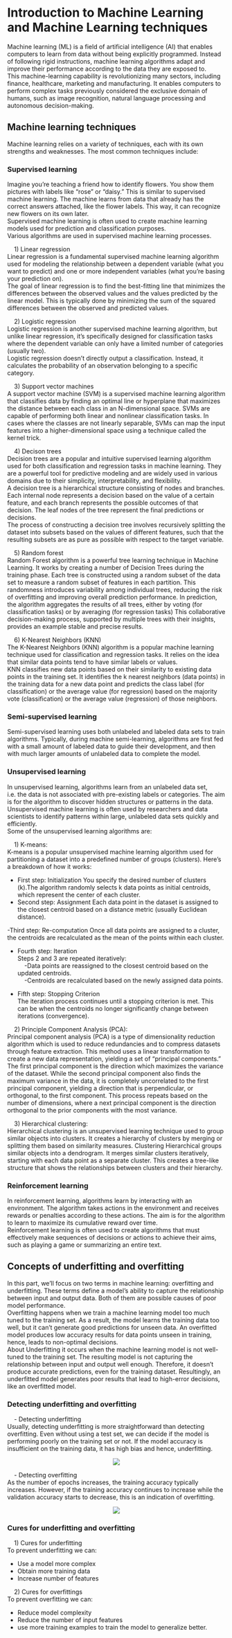 # Introduction to Machine Learning and Machine Learning techniques

Machine learning (ML) is a field of artificial intelligence (AI) that enables computers to learn from data without being explicitly programmed. Instead of following rigid instructions, machine learning algorithms adapt and improve their performance according to the data they are exposed to.\
This machine-learning capability is revolutionizing many sectors, including finance, healthcare, marketing and manufacturing. It enables computers to perform complex tasks previously considered the exclusive domain of humans, such as image recognition, natural language processing and autonomous decision-making.

## Machine learning techniques
Machine learning relies on a variety of techniques, each with its own strengths and weaknesses. The most common techniques include:

### Supervised learning {-}

Imagine you're teaching a friend how to identify flowers. You show them pictures with labels like "rose" or "daisy." This is similar to supervised machine learning.  The machine learns from data that already has the correct answers attached, like the flower labels. This way, it can recognize new flowers on its own later.\
Supervised machine learning is often used to create machine learning models used for prediction and classification purposes.\
Various algorithms are used in supervised machine learning processes.

&nbsp;&nbsp;&nbsp;&nbsp;1) Linear regression\
Linear regression is a fundamental supervised machine learning algorithm used for modeling the relationship between a dependent variable (what you want to predict) and one or more independent variables (what you're basing your prediction on).\
The goal of linear regression is to find the best-fitting line that minimizes the differences between the observed values and the values predicted by the linear model. This is typically done by minimizing the sum of the squared differences between the observed and predicted values.

&nbsp;&nbsp;&nbsp;&nbsp;2) Logistic regression\
Logistic regression is another supervised machine learning algorithm, but unlike linear regression, it's specifically designed for classification tasks where the dependent variable can only have a limited number of categories (usually two). \
Logistic regression doesn't directly output a classification. Instead, it calculates the probability of an observation belonging to a specific category.

&nbsp;&nbsp;&nbsp;&nbsp;3) Support vector machines\
A support vector machine (SVM) is a supervised machine learning algorithm that classifies data by finding an optimal line or hyperplane that maximizes the distance between each class in an N-dimensional space.
SVMs are capable of performing both linear and nonlinear classification tasks. In cases where the classes are not linearly separable, SVMs can map the input features into a higher-dimensional space using a technique called the kernel trick.

&nbsp;&nbsp;&nbsp;&nbsp;4) Decison trees\
Decision trees are a popular and intuitive supervised learning algorithm used for both classification and regression tasks in machine learning. They are a powerful tool for predictive modeling and are widely used in various domains due to their simplicity, interpretability, and flexibility.\
A decision tree is a hierarchical structure consisting of nodes and branches. Each internal node represents a decision based on the value of a certain feature, and each branch represents the possible outcomes of that decision. The leaf nodes of the tree represent the final predictions or decisions.\
The process of constructing a decision tree involves recursively splitting the dataset into subsets based on the values of different features, such that the resulting subsets are as pure as possible with respect to the target variable.

&nbsp;&nbsp;&nbsp;&nbsp;5) Random forest\
Random Forest algorithm is a powerful tree learning technique in Machine Learning. It works by creating a number of Decision Trees during the training phase. Each tree is constructed using a random subset of the data set to measure a random subset of features in each partition. This randomness introduces variability among individual trees, reducing the risk of overfitting and improving overall prediction performance. In prediction, the algorithm aggregates the results of all trees, either by voting (for classification tasks) or by averaging (for regression tasks) This collaborative decision-making process, supported by multiple trees with their insights, provides an example stable and precise results.

&nbsp;&nbsp;&nbsp;&nbsp;6) K-Nearest Neighbors (KNN)\
The K-Nearest Neighbors (KNN) algorithm is a popular machine learning technique used for classification and regression tasks. It relies on the idea that similar data points tend to have similar labels or values.\
KNN classifies new data points based on their similarity to existing data points in the training set. It identifies the k nearest neighbors (data points) in the training data for a new data point and predicts the class label (for classification) or the average value (for regression) based on the majority vote (classification) or the average value (regression) of those neighbors.


### Semi-supervised learning {-}

Semi-supervised learning uses both unlabeled and labeled data sets to train algorithms. Typically, during machine semi-learning, algorithms are first fed with a small amount of labeled data to guide their development, and then with much larger amounts of unlabeled data to complete the model.

### Unsupervised learning {-}

In unsupervised learning, algorithms learn from an unlabeled data set, i.e. the data is not associated with pre-existing labels or categories. The aim is for the algorithm to discover hidden structures or patterns in the data.\
Unsupervised machine learning is often used by researchers and data scientists to identify patterns within large, unlabeled data sets quickly and efficiently.\
Some of the unsupervised learning algorithms are:

&nbsp;&nbsp;&nbsp;&nbsp;1) K-means:\
K-means is a popular unsupervised machine learning algorithm used for partitioning a dataset into a predefined number of groups (clusters). Here's a breakdown of how it works:

- First step: Initialization
You specify the desired number of clusters (k).The algorithm randomly selects k data points as initial centroids, which represent the center of each cluster.\
- Second step: Assignment
Each data point in the dataset is assigned to the closest centroid based on a distance metric (usually Euclidean distance).

-Third step: Re-computation
Once all data points are assigned to a cluster, the centroids are recalculated as the mean of the points within each cluster.

- Fourth step: Iteration\
Steps 2 and 3 are repeated iteratively:\
&nbsp;&nbsp;&nbsp;&nbsp;-Data points are reassigned to the closest centroid based on the updated centroids.\
&nbsp;&nbsp;&nbsp;&nbsp;-Centroids are recalculated based on the newly assigned data points.

- Fifth step: Stopping Criterion\
The iteration process continues until a stopping criterion is met. This can be when the centroids no longer significantly change between iterations (convergence).


&nbsp;&nbsp;&nbsp;&nbsp;2) Principle Component Analysis (PCA):\
Principal component analysis (PCA) is a type of dimensionality reduction algorithm which is used to reduce redundancies and to compress datasets through feature extraction. This method uses a linear transformation to create a new data representation, yielding a set of "principal components." The first principal component is the direction which maximizes the variance of the dataset. While the second principal component also finds the maximum variance in the data, it is completely uncorrelated to the first principal component, yielding a direction that is perpendicular, or orthogonal, to the first component. This process repeats based on the number of dimensions, where a next principal component is the direction orthogonal to the prior components with the most variance.

&nbsp;&nbsp;&nbsp;&nbsp;3) Hierarchical clustering:\
Hierarchical clustering is an unsupervised learning technique used to group similar objects into clusters. It creates a hierarchy of clusters by merging or splitting them based on similarity measures.
Clustering Hierarchical groups similar objects into a dendrogram. It merges similar clusters iteratively, starting with each data point as a separate cluster. This creates a tree-like structure that shows the relationships between clusters and their hierarchy.

### Reinforcement learning {-}

In reinforcement learning, algorithms learn by interacting with an environment. The algorithm takes actions in the environment and receives rewards or penalties according to these actions. The aim is for the algorithm to learn to maximize its cumulative reward over time.\
Reinforcement learning is often used to create algorithms that must effectively make sequences of decisions or actions to achieve their aims, such as playing a game or summarizing an entire text. 

## Concepts of underfitting and overfitting\
In this part, we’ll focus on two terms in machine learning: overfitting and underfitting. These terms define a model’s ability to capture the relationship between input and output data. Both of them are possible causes of poor model performance.\
Overfitting happens when we train a machine learning model too much tuned to the training set. As a result, the model learns the training data too well, but it can’t generate good predictions for unseen data. An overfitted model produces low accuracy results for data points unseen in training, hence, leads to non-optimal decisions.\
About Underfitting it occurs when the machine learning model is not well-tuned to the training set. The resulting model is not capturing the relationship between input and output well enough. Therefore, it doesn’t produce accurate predictions, even for the training dataset. Resultingly, an underfitted model generates poor results that lead to high-error decisions, like an overfitted model.

### Detecting underfitting and overfitting 

&nbsp;&nbsp;&nbsp;&nbsp;- Detecting underfitting\
Usually, detecting underfitting is more straightforward than detecting overfitting. Even without using a test set, we can decide if the model is performing poorly on the training set or not. If the model accuracy is insufficient on the training data, it has high bias and hence, underfitting.

<p style="text-align: center"><img src="./www/underfitting.png"></p>

&nbsp;&nbsp;&nbsp;&nbsp;- Detecting overfitting\
As the number of epochs increases, the training accuracy typically increases. However, if the training accuracy continues to increase while the validation accuracy starts to decrease, this is an indication of overfitting.

<p style="text-align: center"><img src="./www/overfitting.png"></p>


### Cures for underfitting and overfitting 

&nbsp;&nbsp;&nbsp;&nbsp;1) Cures for underfitting\
To prevent underfitting we can:

- Use a model more complex
- Obtain more training data
- Increase number of features

&nbsp;&nbsp;&nbsp;&nbsp;2) Cures for overfittings\
To prevent overfitting we can:

- Reduce model complexity
- Reduce the number of input features
- use more training examples to train the model to generalize better.